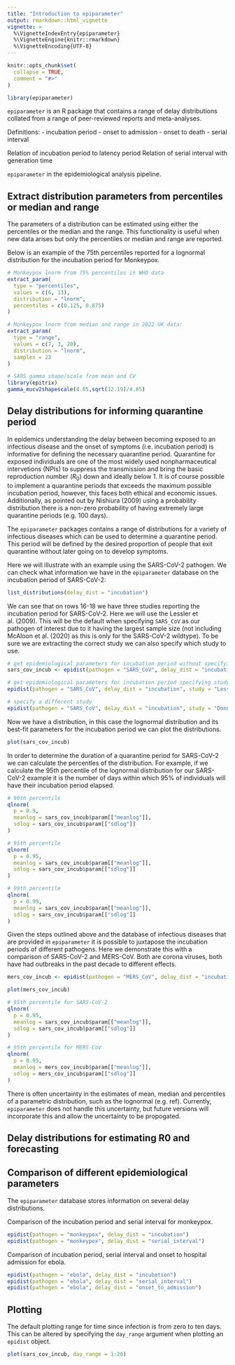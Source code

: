 ```yaml
---
title: "Introduction to epiparameter"
output: rmarkdown::html_vignette
vignette: >
  %\VignetteIndexEntry{epiparameter}
  %\VignetteEngine{knitr::rmarkdown}
  %\VignetteEncoding{UTF-8}
---
```


```r
knitr::opts_chunk$set(
  collapse = TRUE,
  comment = "#>"
)
```

```r
library(epiparameter)
```

`epiparameter` is an R package that contains a range of delay distributions
collated from a range of peer-reviewed reports and meta-analyses. 

Definitions:
 - incubation period
 - onset to admission
 - onset to death
 - serial interval


Relation of incubation period to latency period
Relation of serial interval with generation time

`epiparameter` in the epidemiological analysis pipeline.

## Extract distribution parameters from percentiles or median and range

The parameters of a distribution can be estimated using either the percentiles or the median and the range. This functionality is useful when new data arises but only the percentiles or median and range are reported.

Below is an example of the 75th percentiles reported for a lognormal distribution for the incubation period for Monkeypox.

```r
# Monkeypox lnorm from 75% percentiles in WHO data
extract_param(
  type = "percentiles", 
  values = c(6, 13), 
  distribution = "lnorm", 
  percentiles = c(0.125, 0.875)
)

# Monkeypox lnorm from median and range in 2022 UK data:
extract_param(
  type = "range", 
  values = c(7, 3, 20), 
  distribution = "lnorm", 
  samples = 23
)
```

```r
# SARS gamma shape/scale from mean and CV
library(epitrix)
gamma_mucv2shapescale(4.85,sqrt(12.19)/4.85)
```

## Delay distributions for informing quarantine period

In epidemics understanding the delay between becoming exposed to an infectious 
disease and the onset of symptoms (i.e. incubation period) is informative for
defining the necessary quarantine period. Quarantine for exposed individuals 
are one of the most widely used nonpharmaceutical intervetions (NPIs) to suppress 
the transmission and bring the basic reproduction number ($R_0$) down and ideally below 1. It is of course possible to implement a quarantine periods that exceeds the maximum possible incubation period, however, this faces both ethical and economic issues. Additionally, as pointed out by Nishiura (2009) using a probability distribution there is a non-zero probability of having extremely large quarantine periods (e.g. 100 days).

The `epiparameter` packages contains a range of distributions for a variety
of infectious diseases which can be used to determine a quarantine period. This
period will be defined by the desired proportion of people that exit quarantine without later going on to develop symptoms. 

Here we will illustrate with an example using the SARS-CoV-2 pathogen. We can check what information we have in the `epiparameter` database on the incubation period of SARS-CoV-2:

```r
list_distributions(delay_dist = "incubation")
```

We can see that on rows 16-18 we have three studies reporting the incubation period for SARS-CoV-2. Here we will use the Lessler et al. (2009). This will be the default when specifying `SARS_CoV` as our pathogen of interest due to it having the largest sample size (not including McAloon et al. (2020) as this is only for the SARS-CoV-2 wildtype). To be sure we are extracting the correct study we can also specify which study to use.

```r
# get epidemiological parameters for incubation period without specifying study
sars_cov_incub <- epidist(pathogen = "SARS_CoV", delay_dist = "incubation")

# get epidemiological parameters for incubation period specifying study
epidist(pathogen = "SARS_CoV", delay_dist = "incubation", study = "Lessler_etal")

# specify a different study 
epidist(pathogen = "SARS_CoV", delay_dist = "incubation", study = "Donnelly_etal")
```

Now we have a distribution, in this case the lognormal distribution and its best-fit parameters for the incubation period we can plot the distributions.

```r
plot(sars_cov_incub)
```

In order to determine the duration of a quarantine period for SARS-CoV-2 we can calculate the percentles of the distribution. For example, if we calculate the 95th percentile of the lognormal distribution for our SARS-CoV-2 example it is the number of days within which 95% of individuals will have their incubation period elapsed.

```r
# 90th percentile
qlnorm(
  p = 0.9, 
  meanlog = sars_cov_incub$param[["meanlog"]], 
  sdlog = sars_cov_incub$param[["sdlog"]]
)

# 95th percentile
qlnorm(
  p = 0.95, 
  meanlog = sars_cov_incub$param[["meanlog"]], 
  sdlog = sars_cov_incub$param[["sdlog"]]
)

# 99th percentile
qlnorm(
  p = 0.99, 
  meanlog = sars_cov_incub$param[["meanlog"]], 
  sdlog = sars_cov_incub$param[["sdlog"]]
)
```

Given the steps outlined above and the database of infectious diseases that are provided in `epiparameter` it is possible to juxtapose the incubation periods of different pathogens. Here we demonstrate this with a comparison of SARS-CoV-2 and MERS-CoV. Both are corona viruses, both have had outbreaks in the past decade to different effects. 

```r
mers_cov_incub <- epidist(pathogen = "MERS_CoV", delay_dist = "incubation")

plot(mers_cov_incub)

# 95th percentile for SARS-CoV-2
qlnorm(
  p = 0.95, 
  meanlog = sars_cov_incub$param[["meanlog"]], 
  sdlog = sars_cov_incub$param[["sdlog"]]
)

# 95th percentile for MERS-CoV
qlnorm(
  p = 0.95, 
  meanlog = mers_cov_incub$param[["meanlog"]], 
  sdlog = mers_cov_incub$param[["sdlog"]]
)
```

There is often uncertainty in the estimates of mean, median and percentiles of a parametric distribution, such as the lognormal (e.g. ref). Currently, `epiparameter` does not handle this uncertainty, but future versions will incorporate this and allow the uncertainty to be propogated.

## Delay distributions for estimating R0 and forecasting

## Comparison of different epidemiological parameters

The `epiparameter` database stores information on several delay distributions.

Comparison of the incubation period and serial interval for monkeypox.

```r
epidist(pathogen = "monkeypox", delay_dist = "incubation")
epidist(pathogen = "monkeypox", delay_dist = "serial_interval")
```

Comparison of incubation period, serial interval and onset to hospital admission for ebola.

```r
epidist(pathogen = "ebola", delay_dist = "incubation")
epidist(pathogen = "ebola", delay_dist = "serial_interval")
epidist(pathogen = "ebola", delay_dist = "onset_to_admission")
```

## Plotting 

The default plotting range for time since infection is from zero to ten days. This can be altered by specifying the `day_range` argument when plotting an `epidist` object.

```r
plot(sars_cov_incub, day_range = 1:20)
```
